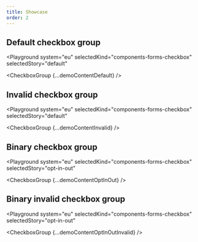 ```yaml
---
title: Showcase
order: 2
---
```




## Default checkbox group

<Playground
  system="eu"
  selectedKind="components-forms-checkbox"
  selectedStory="default"
>
  <CheckboxGroup {...demoContentDefault} />
</Playground>

## Invalid checkbox group

<Playground
  system="eu"
  selectedKind="components-forms-checkbox"
  selectedStory="default"
>
  <CheckboxGroup {...demoContentInvalid} />
</Playground>

## Binary checkbox group

<Playground
  system="eu"
  selectedKind="components-forms-checkbox"
  selectedStory="opt-in-out"
>
  <CheckboxGroup {...demoContentOptInOut} />
</Playground>

## Binary invalid checkbox group

<Playground
  system="eu"
  selectedKind="components-forms-checkbox"
  selectedStory="opt-in-out"
>
  <CheckboxGroup {...demoContentOptInOutInvalid} />
</Playground>
